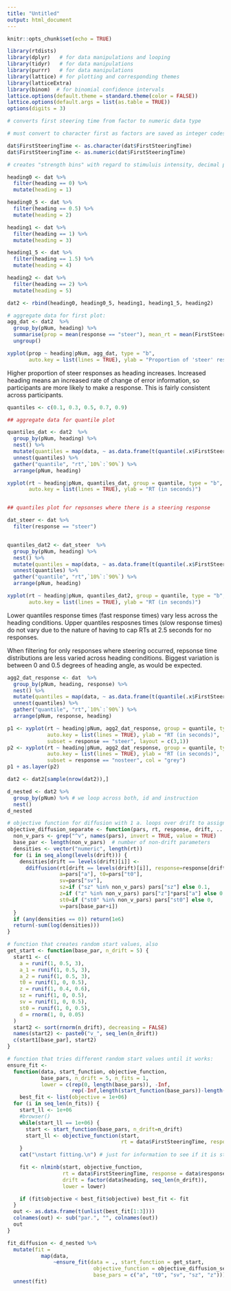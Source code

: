 ```yaml
---
title: "Untitled"
output: html_document
---
```


```r
knitr::opts_chunk$set(echo = TRUE)
```

```r
library(rtdists)
library(dplyr)   # for data manipulations and looping
library(tidyr)   # for data manipulations
library(purrr)   # for data manipulations
library(lattice) # for plotting and corresponding themes
library(latticeExtra)
library(binom)  # for binomial confidence intervals
lattice.options(default.theme = standard.theme(color = FALSE))
lattice.options(default.args = list(as.table = TRUE))
options(digits = 3)

# converts first steering time from factor to numeric data type

# must convert to character first as factors are saved as integer codes which change your values when you convert using as.numeric first

dat$FirstSteeringTime <- as.character(dat$FirstSteeringTime)
dat$FirstSteeringTime <- as.numeric(dat$FirstSteeringTime)

# creates "strength bins" with regard to stimuluis intensity, decimal places throw an error

heading0 <- dat %>%
  filter(heading == 0) %>%
  mutate(heading = 1)

heading0_5 <- dat %>%
  filter(heading == 0.5) %>%
  mutate(heading = 2)

heading1 <- dat %>%
  filter(heading == 1) %>%
  mutate(heading = 3)

heading1_5 <- dat %>%
  filter(heading == 1.5) %>%
  mutate(heading = 4)

heading2 <- dat %>%
  filter(heading == 2) %>%
  mutate(heading = 5)

dat2 <- rbind(heading0, heading0_5, heading1, heading1_5, heading2)

```

```r

# aggregate data for first plot:
agg_dat <- dat2  %>% 
  group_by(pNum, heading) %>% 
  summarise(prop = mean(response == "steer"), mean_rt = mean(FirstSteeringTime), median_rt = mean(FirstSteeringTime)) %>% 
  ungroup()

xyplot(prop ~ heading|pNum, agg_dat, type = "b", 
       auto.key = list(lines = TRUE), ylab = "Proportion of 'steer' responses")

```
Higher proportion of steer responses as heading increases. Increased heading means an increased rate of change of error information, so participants are more likely to make a response. This is fairly consistent across participants. 

```r

quantiles <- c(0.1, 0.3, 0.5, 0.7, 0.9)

## aggregate data for quantile plot

quantiles_dat <- dat2  %>% 
  group_by(pNum, heading) %>% 
  nest() %>% 
  mutate(quantiles = map(data, ~ as.data.frame(t(quantile(.x$FirstSteeringTime, probs = quantiles))))) %>% 
  unnest(quantiles) %>% 
  gather("quantile", "rt",`10%`:`90%`) %>% 
  arrange(pNum, heading)

xyplot(rt ~ heading|pNum, quantiles_dat, group = quantile, type = "b", 
       auto.key = list(lines = TRUE), ylab = "RT (in seconds)")


## quantiles plot for repsonses where there is a steering response

dat_steer <- dat %>%
  filter(response == "steer")


quantiles_dat2 <- dat_steer  %>% 
  group_by(pNum, heading) %>% 
  nest() %>% 
  mutate(quantiles = map(data, ~ as.data.frame(t(quantile(.x$FirstSteeringTime, probs = quantiles))))) %>% 
  unnest(quantiles) %>% 
  gather("quantile", "rt",`10%`:`90%`) %>% 
  arrange(pNum, heading)

xyplot(rt ~ heading|pNum, quantiles_dat2, group = quantile, type = "b", 
       auto.key = list(lines = TRUE), ylab = "RT (in seconds)")

```
Lower quantiles response times (fast response times) vary less across the heading conditions. Upper quantiles resposnes times (slow response times) do not vary due to the nature of having to cap RTs at 2.5 seconds for no responses.

When filtering for only responses where steering occurred, repsonse time distributions are less varied across heading conditions. Biggest variation is between 0 and 0.5 degrees of heading angle, as would be expected. 

```r

agg2_dat_response <- dat  %>% 
  group_by(pNum, heading, response) %>% 
  nest() %>% 
  mutate(quantiles = map(data, ~ as.data.frame(t(quantile(.x$FirstSteeringTime, probs = quantiles))))) %>% 
  unnest(quantiles) %>% 
  gather("quantile", "rt",`10%`:`90%`) %>% 
  arrange(pNum, response, heading)

p1 <- xyplot(rt ~ heading|pNum, agg2_dat_response, group = quantile, type = "b", 
             auto.key = list(lines = TRUE), ylab = "RT (in seconds)", 
             subset = response == "steer", layout = c(3,1))
p2 <- xyplot(rt ~ heading|pNum, agg2_dat_response, group = quantile, type = "b", 
             auto.key = list(lines = TRUE), ylab = "RT (in seconds)", 
             subset = response == "nosteer", col = "grey")
p1 + as.layer(p2)

```

```r

dat2 <- dat2[sample(nrow(dat2)),]

d_nested <- dat2 %>% 
  group_by(pNum) %>% # we loop across both, id and instruction
  nest()
d_nested


```

```r
# objective function for diffusion with 1 a. loops over drift to assign drift rates to strength
objective_diffusion_separate <- function(pars, rt, response, drift, ...) {
  non_v_pars <- grep("^v", names(pars), invert = TRUE, value = TRUE)
  base_par <- length(non_v_pars)  # number of non-drift parameters
  densities <- vector("numeric", length(rt))
  for (i in seq_along(levels(drift))) {
    densities[drift == levels(drift)[i]] <- 
      ddiffusion(rt[drift == levels(drift)[i]], response=response[drift == levels(drift)[i]], 
                 a=pars["a"], t0=pars["t0"],  
                 sv=pars["sv"],
                 sz=if ("sz" %in% non_v_pars) pars["sz"] else 0.1,
                 z=if ("z" %in% non_v_pars) pars["z"]*pars["a"] else 0.5*pars["a"],
                 st0=if ("st0" %in% non_v_pars) pars["st0"] else 0, 
                 v=pars[base_par+i])
  }
  if (any(densities == 0)) return(1e6)
  return(-sum(log(densities)))
}

```

```r
# function that creates random start values, also 
get_start <- function(base_par, n_drift = 5) {
  start1 <- c(
    a = runif(1, 0.5, 3),
    a_1 = runif(1, 0.5, 3), 
    a_2 = runif(1, 0.5, 3),
    t0 = runif(1, 0, 0.5), 
    z = runif(1, 0.4, 0.6), 
    sz = runif(1, 0, 0.5),
    sv = runif(1, 0, 0.5),
    st0 = runif(1, 0, 0.5),
    d = rnorm(1, 0, 0.05)
  )
  start2 <- sort(rnorm(n_drift), decreasing = FALSE)
  names(start2) <- paste0("v_", seq_len(n_drift))
  c(start1[base_par], start2)
}

# function that tries different random start values until it works:
ensure_fit <- 
  function(data, start_function, objective_function, 
           base_pars, n_drift = 5, n_fits = 1, 
           lower = c(rep(0, length(base_pars)), -Inf,
                     rep(-Inf,length(start_function(base_pars))-length(base_pars)))) {
    best_fit <- list(objective = 1e+06)
  for (i in seq_len(n_fits)) {
    start_ll <- 1e+06
    #browser()
    while(start_ll == 1e+06) {
      start <- start_function(base_pars, n_drift=n_drift)
      start_ll <- objective_function(start, 
                                     rt = data$FirstSteeringTime, response = data$response_num, drift = factor(data$heading, seq_len(n_drift)))
    }
    cat("\nstart fitting.\n") # just for information to see if it is stuck

    fit <- nlminb(start, objective_function, 
                  rt = data$FirstSteeringTime, response = data$response_num, 
                  drift = factor(data$heading, seq_len(n_drift)),
                  lower = lower)

    if (fit$objective < best_fit$objective) best_fit <- fit
  }
  out <- as.data.frame(t(unlist(best_fit[1:3])))
  colnames(out) <- sub("par.", "", colnames(out))
  out
}

```

```r

fit_diffusion <- d_nested %>% 
  mutate(fit = 
           map(data, 
               ~ensure_fit(data = ., start_function = get_start, 
                            objective_function = objective_diffusion_separate, 
                            base_pars = c("a", "t0", "sv", "sz", "z")))) %>% 
  unnest(fit)


```

